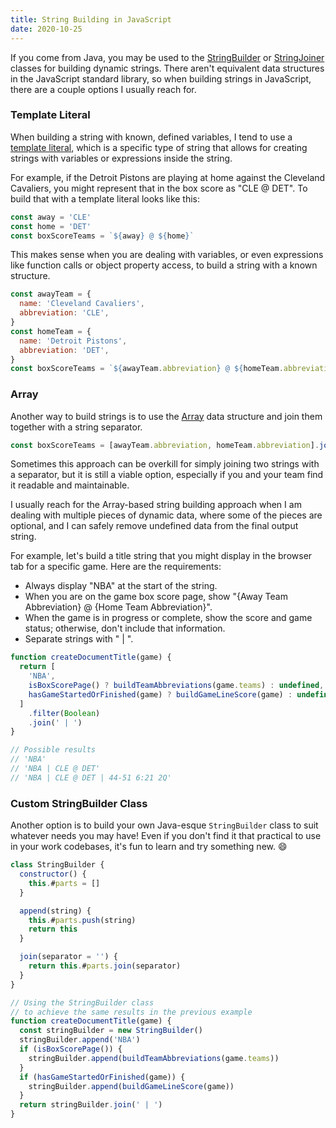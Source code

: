 ```yaml
---
title: String Building in JavaScript
date: 2020-10-25
---
```


If you come from Java, you may be used to the [StringBuilder][] or [StringJoiner] classes for building dynamic strings. There aren't equivalent data structures in the JavaScript standard library, so when building strings in JavaScript, there are a couple options I usually reach for.

### Template Literal

When building a string with known, defined variables, I tend to use a [template literal][], which is a specific type of string that allows for creating strings with variables or expressions inside the string.

For example, if the Detroit Pistons are playing at home against the Cleveland Cavaliers, you might represent that in the box score as "CLE @ DET". To build that with a template literal looks like this:

```js
const away = 'CLE'
const home = 'DET'
const boxScoreTeams = `${away} @ ${home}`
```

This makes sense when you are dealing with variables, or even expressions like function calls or object property access, to build a string with a known structure.

```js
const awayTeam = {
  name: 'Cleveland Cavaliers',
  abbreviation: 'CLE',
}
const homeTeam = {
  name: 'Detroit Pistons',
  abbreviation: 'DET',
}
const boxScoreTeams = `${awayTeam.abbreviation} @ ${homeTeam.abbreviation}`
```

### Array

Another way to build strings is to use the [Array][] data structure and join them together with a string separator.

```js
const boxScoreTeams = [awayTeam.abbreviation, homeTeam.abbreviation].join(' @ ')
```

Sometimes this approach can be overkill for simply joining two strings with a separator, but it is still a viable option, especially if you and your team find it readable and maintainable.

I usually reach for the Array-based string building approach when I am dealing with multiple pieces of dynamic data, where some of the pieces are optional, and I can safely remove undefined data from the final output string.

For example, let's build a title string that you might display in the browser tab for a specific game. Here are the requirements:

- Always display "NBA" at the start of the string.
- When you are on the game box score page, show "{Away Team Abbreviation} @ {Home Team Abbreviation}".
- When the game is in progress or complete, show the score and game status; otherwise, don't include that information.
- Separate strings with " | ".

```js
function createDocumentTitle(game) {
  return [
    'NBA',
    isBoxScorePage() ? buildTeamAbbreviations(game.teams) : undefined,
    hasGameStartedOrFinished(game) ? buildGameLineScore(game) : undefined,
  ]
    .filter(Boolean)
    .join(' | ')
}

// Possible results
// 'NBA'
// 'NBA | CLE @ DET'
// 'NBA | CLE @ DET | 44-51 6:21 2Q'
```

### Custom StringBuilder Class

Another option is to build your own Java-esque `StringBuilder` class to suit whatever needs you may have! Even if you don't find it that practical to use in your work codebases, it's fun to learn and try something new. 😄

```js
class StringBuilder {
  constructor() {
    this.#parts = []
  }

  append(string) {
    this.#parts.push(string)
    return this
  }

  join(separator = '') {
    return this.#parts.join(separator)
  }
}

// Using the StringBuilder class
// to achieve the same results in the previous example
function createDocumentTitle(game) {
  const stringBuilder = new StringBuilder()
  stringBuilder.append('NBA')
  if (isBoxScorePage()) {
    stringBuilder.append(buildTeamAbbreviations(game.teams))
  }
  if (hasGameStartedOrFinished(game)) {
    stringBuilder.append(buildGameLineScore(game))
  }
  return stringBuilder.join(' | ')
}
```

[stringbuilder]: https://docs.oracle.com/javase/7/docs/api/java/lang/StringBuilder.html
[stringjoiner]: https://docs.oracle.com/javase/8/docs/api/java/util/StringJoiner.html
[template literal]: https://developer.mozilla.org/en-US/docs/Web/JavaScript/Reference/Template_literals
[array]: https://developer.mozilla.org/en-US/docs/Web/JavaScript/Reference/Global_Objects/Array
